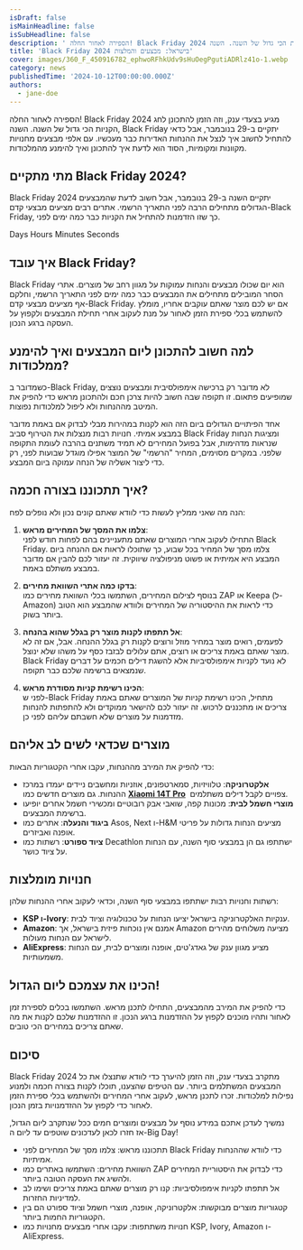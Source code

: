 ```yaml
---
isDraft: false
isMainHeadline: false
isSubHeadline: false
description: ' הספירה לאחור החלה! Black Friday 2024 מגיע בצעדי ענק, וזה הזמן להתכונן לחג הקניות הכי גדול של השנה. השנה, Black Friday יתקיים ב-29 בנובמבר, '
title: 'Black Friday 2024 בישראל: מבצעים והמלצות'
cover: images/360_F_450916782_ephwoRFhkUdv9sHuOegPgutiADRlz41o-1.webp
category: news
publishedTime: '2024-10-12T00:00:00.000Z'
authors:
  - jane-doe
---
```


הספירה לאחור החלה! Black Friday 2024 מגיע בצעדי ענק, וזה הזמן להתכונן לחג הקניות הכי גדול של השנה. השנה, Black Friday יתקיים ב-29 בנובמבר, אבל כדאי להתחיל לחשוב איך לנצל את ההנחות האדירות כבר מעכשיו. עם אלפי מבצעים מחנויות מקוונות ומקומיות, הסוד הוא לדעת איך להתכונן ואיך להימנע מהמלכודות.

## מתי מתקיים Black Friday 2024?

Black Friday 2024 יתקיים השנה ב-29 בנובמבר, אבל חשוב לדעת שהמבצעים הגדולים מתחילים הרבה לפני התאריך הרשמי. אתרים רבים מציעים מבצעי קדם-Black Friday, כך שזו הזדמנות להתחיל את הקניות כבר כמה ימים לפני. 

Days Hours Minutes Seconds

## איך עובד Black Friday?

Black Friday הוא יום שכולו מבצעים והנחות עמוקות על מגוון רחב של מוצרים. אתרי הסחר המובילים מתחילים את המבצעים כבר כמה ימים לפני התאריך הרשמי, וחלקם אף מציעים מבצעי קדם-Black Friday. אם יש לכם מוצר שאתם עוקבים אחריו, מומלץ להשתמש בכלי ספירת הזמן לאחור על מנת לעקוב אחרי תחילת המבצעים ולקפוץ על העסקה ברגע הנכון.

## למה חשוב להתכונן ליום המבצעים ואיך להימנע ממלכודות?

כשמדובר ב-Black Friday, לא מדובר רק ברכישה אימפולסיבית ומבצעים נוצצים שמופיעים פתאום. זו תקופה שבה חשוב להיות צרכן חכם ולהתכונן מראש כדי להפיק את המיטב מההנחות ולא ליפול למלכודות נפוצות.

אחד הפיתויים הגדולים ביום הזה הוא לקנות במהירות מבלי לבדוק אם באמת מדובר במבצע אמיתי. חנויות רבות מנצלות את הטירוף סביב Black Friday ומציגות הנחות שנראות מדהימות, אבל בפועל המחירים לא תמיד משתנים בהרבה לעומת התקופה שלפני. במקרים מסוימים, המחיר "הרשמי" של המוצר אפילו מוגדל שבועות לפני, רק כדי ליצור אשליה של הנחה עמוקה ביום המבצע.

## איך תתכוננו בצורה חכמה?

הנה מה שאני ממליץ לעשות כדי לוודא שאתם קונים נכון ולא נופלים לפח:

1. **צלמו את המסך של המחירים מראש**:  
    התחילו לעקוב אחרי המוצרים שאתם מתעניינים בהם לפחות חודש לפני Black Friday. צלמו מסך של המחיר בכל שבוע, כך שתוכלו לראות אם ההנחה ביום המבצע היא אמיתית או פשוט מניפולציה שיווקית. זה יעזור לכם להבין אם מדובר במבצע משתלם באמת.
    
2. **בדקו כמה אתרי השוואת מחירים**:  
    בנוסף לצילום המחירים, השתמשו בכלי השוואת מחירים כמו ZAP או Keepa (ל-Amazon) כדי לראות את ההיסטוריה של המחירים ולוודא שהמבצע הוא הטוב ביותר בשוק.
    
3. **אל תתפתו לקנות מוצר רק בגלל שהוא בהנחה**:  
    לפעמים, רואים מוצר במחיר מוזל ורוצים לקנות רק בגלל ההנחה. אבל, אם זה לא מוצר שאתם באמת צריכים או רוצים, אתם עלולים לבזבז כסף על משהו שלא ינוצל. Black Friday לא נועד לקניות אימפולסיביות אלא להשגת דילים חכמים על דברים שנמצאים ברשימה שלכם כבר תקופה.
    
4. **הכינו רשימת קניות מסודרת מראש**:  
    לפני ש-Black Friday מתחיל, הכינו רשימת קניות של המוצרים שאתם באמת צריכים או מתכננים לרכוש. זה יעזור לכם להישאר ממוקדים ולא להתפתות להנחות מזדמנות על מוצרים שלא חשבתם עליהם לפני כן.
    

## מוצרים שכדאי לשים לב אליהם

כדי להפיק את המירב מההנחות, עקבו אחרי הקטגוריות הבאות:

- **אלקטרוניקה**: טלוויזיות, סמארטפונים, אוזניות ומחשבים ניידים יעמדו במרכז ההנחות. גם מוצרים חדשים כמו [**Xiaomi 14T Pro**](https://techhorizons.co.il/xiaomi-14t-pro/)  צפויים לקבל דילים משתלמים.
- **מוצרי חשמל לבית**: מכונות קפה, שואבי אבק רובוטיים ומכשירי חשמל אחרים יופיעו ברשימת המבצעים.
- **ביגוד והנעלה**: אתרים כמו Asos, Next ו-H&M מציעים הנחות גדולות על פריטי אופנה ואביזרים.
- **ציוד ספורט**: רשתות כמו Decathlon ישתתפו גם הן במבצעי סוף השנה, עם הנחות על ציוד כושר.

## חנויות מומלצות

רשתות וחנויות רבות ישתתפו במבצעי סוף השנה, וכדאי לעקוב אחרי ההנחות שלהן:

- **KSP ו-Ivory**: ענקיות האלקטרוניקה בישראל יציעו הנחות על טכנולוגיה וציוד לבית.
- **Amazon**: אמנם אין נוכחות פיזית בישראל, אך Amazon מציעה משלוחים מהירים לישראל עם הנחות מעולות.
- **AliExpress**: מציע מגוון ענק של גאדג'טים, אופנה ומוצרים לבית, עם הנחות משמעותיות.

## הכינו את עצמכם ליום הגדול!

כדי להפיק את המירב מהמבצעים, התחילו לתכנן מראש. השתמשו בכלים לספירת זמן לאחור ותהיו מוכנים לקפוץ על ההזדמנות ברגע הנכון. זו ההזדמנות שלכם לקנות את מה שאתם צריכים במחירים הכי טובים.

## סיכום

Black Friday 2024 מתקרב בצעדי ענק, וזה הזמן להיערך כדי לוודא שתנצלו את כל המבצעים המשתלמים ביותר. עם הטיפים שהצענו, תוכלו לקנות בצורה חכמה ולמנוע נפילות למלכודות. זכרו לתכנן מראש, לעקוב אחרי המחירים ולהשתמש בכלי ספירת הזמן לאחור כדי לקפוץ על ההזדמנויות בזמן הנכון.

נמשיך לעדכן אתכם במידע נוסף על מבצעים ומוצרים חמים ככל שנתקרב ליום הגדול, אז חזרו לכאן לעדכונים שוטפים עד ליום ה-Big Day!

- תתכוננו מראש: צלמו מסך של המחירים לפני Black Friday כדי לוודא שההנחות אמיתיות.
- השוואת מחירים: השתמשו באתרים כמו ZAP כדי לבדוק את היסטוריית המחירים ולהשיג את העסקה הטובה ביותר.
- אל תתפתו לקניות אימפולסיביות: קנו רק מוצרים שאתם באמת צריכים ושימו לב למדיניות החזרות.
- קטגוריות מוצרים מבוקשות: אלקטרוניקה, אופנה, מוצרי חשמל וציוד ספורט הם בין הקטגוריות החמות ביותר.
- חנויות משתתפות: עקבו אחרי מבצעים מחנויות כמו KSP, Ivory, Amazon ו-AliExpress.
